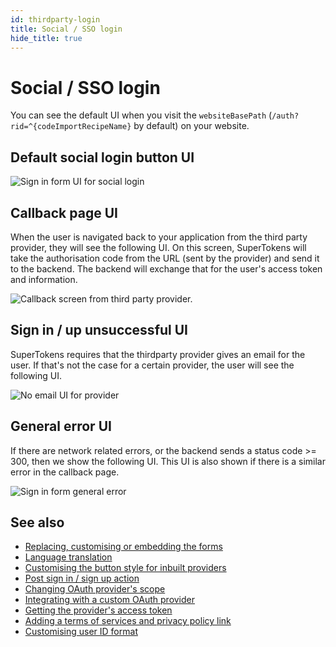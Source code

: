 ```yaml
---
id: thirdparty-login
title: Social / SSO login
hide_title: true
---
```


<!-- COPY DOCS -->
<!-- ./thirdpartyemailpassword/pre-built-ui/further-reading/thirdparty-login.mdx -->

<!-- COPY SECTION -->
<!-- ./thirdpartyemailpassword/pre-built-ui/further-reading/thirdparty-login.mdx -->
<!-- 1 -->

# Social / SSO login

You can see the default UI when you visit the `websiteBasePath` (`/auth?rid=^{codeImportRecipeName}` by default) on your website.

## Default social login button UI

<img src="/img/^{codeImportRecipeName}-sign-in-custom-provider.png" alt="Sign in form UI for social login" />

## Callback page UI
When the user is navigated back to your application from the third party provider, they will see the following UI. On this screen, SuperTokens will take the authorisation code from the URL (sent by the provider) and send it to the backend. The backend will exchange that for the user's access token and information.

<img src="/img/^{codeImportRecipeName}-thirdparty-callback.png" alt="Callback screen from third party provider." />


## Sign in / up unsuccessful UI

SuperTokens requires that the thirdparty provider gives an email for the user. If that's not the case for a certain provider, the user will see the following UI.

<img src="/img/^{codeImportRecipeName}-no-email.png" alt="No email UI for provider" />

## General error UI

If there are network related errors, or the backend sends a status code >= 300, then we show the following UI. This UI is also shown if there is a similar error in the callback page.

<img src="/img/^{codeImportRecipeName}-general-error.png" alt="Sign in form general error" />

<!-- END COPY SECTION -->

## See also

- [Replacing, customising or embedding the forms](../../common-customizations/embed-sign-in-up-form)
- [Language translation](../../common-customizations/translations)
- [Customising the button style for inbuilt providers](../../common-customizations/signup-form/built-in-providers#changing-the-button-style)
- [Post sign in / sign up action](../../common-customizations/handling-signinup-success)
- [Changing OAuth provider's scope](../../common-customizations/signup-form/changing-oauth-scopes)
- [Integrating with a custom OAuth provider](../../common-customizations/signup-form/custom-providers)
- [Getting the provider's access token](../../common-customizations/getting-provider-access-token)
- [Adding a terms of services and privacy policy link](../../common-customizations/signup-form/toc-privacypolicy)
- [Customising user ID format](../../common-customizations/userid-format)